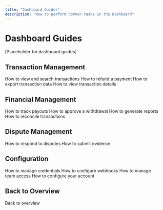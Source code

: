 ```yaml
---
title: "Dashboard Guides"
description: "How to perform common tasks in the Dashboard"
---
```


# Dashboard Guides

[Placeholder for dashboard guides]

## Transaction Management

<CardGroup cols={2}>
  <Card title="View Transactions" icon="list" href="/mock-dashboard/guide-view-transactions">
    How to view and search transactions
  </Card>
  <Card title="Process Refund" icon="rotate-left" href="/mock-dashboard/guide-refund">
    How to refund a payment
  </Card>
  <Card title="Export Data" icon="download" href="/mock-dashboard/guide-export">
    How to export transaction data
  </Card>
  <Card title="View Details" icon="magnifying-glass" href="/mock-dashboard/guide-details">
    How to view transaction details
  </Card>
</CardGroup>

## Financial Management

<CardGroup cols={2}>
  <Card title="Track Settlements" icon="building-columns" href="/mock-dashboard/guide-settlements">
    How to track payouts
  </Card>
  <Card title="Approve Withdrawal" icon="money-bill-transfer" href="/mock-dashboard/guide-withdrawal">
    How to approve a withdrawal
  </Card>
  <Card title="Download Reports" icon="file-arrow-down" href="/mock-dashboard/guide-reports">
    How to generate reports
  </Card>
  <Card title="Reconciliation" icon="calculator" href="/mock-dashboard/guide-reconciliation">
    How to reconcile transactions
  </Card>
</CardGroup>

## Dispute Management

<CardGroup cols={2}>
  <Card title="Handle Disputes" icon="gavel" href="/mock-dashboard/guide-disputes">
    How to respond to disputes
  </Card>
  <Card title="Submit Evidence" icon="file-upload" href="/mock-dashboard/guide-evidence">
    How to submit evidence
  </Card>
</CardGroup>

## Configuration

<CardGroup cols={2}>
  <Card title="Manage API Keys" icon="key" href="/mock-dashboard/guide-api-keys">
    How to manage credentials
  </Card>
  <Card title="Setup Webhooks" icon="webhook" href="/mock-dashboard/guide-webhooks">
    How to configure webhooks
  </Card>
  <Card title="Team Management" icon="users" href="/mock-dashboard/guide-team">
    How to manage team access
  </Card>
  <Card title="Account Settings" icon="gear" href="/mock-dashboard/guide-settings">
    How to configure your account
  </Card>
</CardGroup>

## Back to Overview

<Card title="Dashboard Overview" icon="arrow-left" href="/mock-dashboard/overview">
  Back to overview
</Card>

